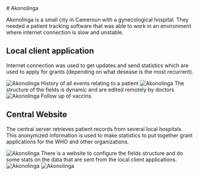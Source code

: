 
<div>
# Akonolinga

Akonolinga is a small city in Cameroun with a gynecological hospital.
They needed a patient tracking software that was able to work in an environment
where internet connection is slow and unstable.

## Local client application

Internet connection was used to get updates and send statistics which are used
to apply for grants (depending on what desease is the most recurrent).

<Flex>
    <Image name="work/akonolinga/app-1" alt="Akonolinga" size={[640, 550]}>
        History of all events relating to a patient
    </Image>
    <Image name="work/akonolinga/app-2" alt="Akonolinga" size={[640, 750]}>
        The structure of the fields is dynamic and are edited remotely by
        doctors
    </Image>
    <Image name="work/akonolinga/app-3" alt="Akonolinga" size={[640, 338]}>
        Follow up of vaccins
    </Image>
</Flex>

## Central Website

The central server retrieves patient records from several local hospitals.
This anonymized information is used to make statistics to put together
grant applications for the WHO and other organizations.

<Flex>
    <Image
        name="work/akonolinga/web-soins-1"
        alt="Akonolinga"
        size={[640, 444]}
    >
        There is a website to configure the fields structure and do some stats
        on the data that are sent from the local client applications.
    </Image>
    <Image
        name="work/akonolinga/web-soins-2"
        alt="Akonolinga"
        size={[640, 370]}
    ></Image>
    <Image
        name="work/akonolinga/web-soins-3"
        alt="Akonolinga"
        size={[640, 384]}
    ></Image>
</Flex>
</div>
